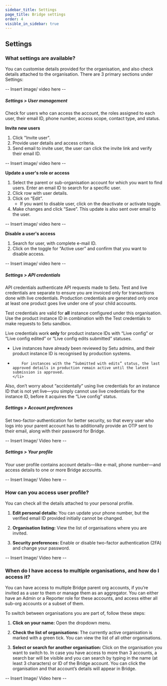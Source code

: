 ```yaml
---
sidebar_title: Settings
page_title: Bridge settings
order: 4
visible_in_sidebar: true
---
```


## Settings

### What settings are available?
You can customise details provided for the organisation, and also check details attached to the organisation. There are 3 primary sections under Settings:

-- Insert image/ video here --

##### Settings > User management
Check for users who can access the account, the roles assigned to each user, their email ID, phone number, access scope, contact type, and status. 

<Callout type="tip"> 
<b>Invite new users</b> 

<ol> 
    <li>
        Click "Invite user".
    </li>
    <li>
        Provide user details and access criteria.
    </li>
    <li>
        Send email to invite user, the user can click the invite link and verify their email ID.
    </li>
</ol>

</Callout>

-- Insert image/ video here --

<Callout type="tip"> 
<b>Update a user's role or access</b> 

<ol> 
    <li>
        Select the parent or sub-organisation account for which you want to find users. Enter an email ID to search for a specific user.
    </li>
    <li>
       Click row with user details.
    </li>
    <li>
      Click on “Edit”.
      <ul>
            <li>
                If you want to disable user, click on the deactivate or activate toggle.
            </li>
      </ul>
    </li>
    <li>
        Make changes and click “Save”. This update is also sent over email to the user. 
    </li>
</ol>

</Callout>

-- Insert image/ video here --

<Callout type="tip">
<b>Disable a user's access</b> 
    
<ol>
    <li>
        Search for user, with complete e-mail ID.
    </li>
    <li>
        Click on the toggle for “Active user” and confirm that you want to disable access.
    </li>
</ol>

</Callout>

-- Insert image/ video here --

##### Settings > API credentials
API credentials authenticate API requests made to Setu. Test and live credentials are separate to ensure you are invoiced only for transactions done with live credentials. Production credentials are generated only once at least one product goes live under one of your child accounts.

<Callout type="tip"> 

Test credentials are valid for <b>all</b>  instance configured under this organisation. Use the product instance ID in combination with the Test credentials to make requests to Setu sandbox.

Live credentials work <b>only</b> for product instance IDs with “Live config” or “Live config edited” or “Live config edits submitted” statuses. 
<ul> 
    <li>
        Live instances have already been reviewed by Setu admins, and their product instance ID is recognised by production systems.
    </li>
    <li>
    
        For instances with the “Submitted with edits” status, the last approved details in production remain active until the latest submission is approved.    
    </li>
</ul>

Also, don’t worry about “accidentally” using live credentials for an instance ID that is not yet live—you simply cannot use live credentials for the instance ID, before it acquires the  “Live config” status. 
</Callout>

##### Settings > Account preferences
Set two-factor-authentication for better security, so that every user who logs into your parent account has to additionally provide an OTP sent to their email, along with their password for Bridge.

-- Insert Image/ Video here --

##### Settings > Your profile
Your user profile contains account details—like e-mail, phone number—and access details to one or more Bridge accounts.

-- Insert Image/ Video here --

### How can you access user profile?
You can check all the details attached to your personal profile.
1. **Edit personal details:** You can update your phone number, but the verified email ID provided initially cannot be changed.

2. **Organisation listing:** View the list of organisations where you are invited.

3. **Security preferences:** Enable or disable two-factor authentication (2FA) and change your password.

-- Insert Image/ Video here --

### When do I have access to multiple organisations, and how do I access it?
You can have access to multiple Bridge parent org accounts, if you’re invited as a user to them or manage them as an aggregator. You can either have an Admin or a Reporter role for these accounts, and access either all sub-org accounts or a subset of them. 

To switch between organisations you are part of, follow these steps:

1. **Click on your name:** Open the dropdown menu.

2. **Check the list of organisations:** The currently active organisation is marked with a green tick. You can view the list of all other organisations.

3. **Select or search for another organisation:** Click on the organisation you want to switch to. In case you have access to more than 3 accounts, a search bar will be visible and you can search by typing in the name (at least 3 characters) or ID of the Bridge account. You can click the organisation and that account’s details will appear in Bridge.

-- Insert Image/ Video here --

